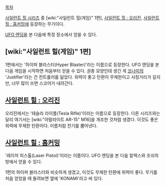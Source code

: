 [[목차]]

[[사일런트 힐 시리즈]] 중 [wiki:"사일런트 힐(게임)" 1편], [[사일런트 힐 : 오리진]], [[사일런트 힐 : 홈커밍]]에 등장하는 무기이다.

[[UFO 엔딩]]을 본 다음에 특정 장소에서 얻을 수 있다.

== [wiki:"사일런트 힐(게임)" 1편] ==
1편에서는 '하이퍼 블라스터(Hyper Blaster)'라는 이름으로 등장한다. UFO 엔딩을 본 다음 게임을 시작하면 처음부터 얻을 수 있다.
권총 모양인데 생긴 게 [[코나미]]의 'Justifier'라는 건 컨트롤러를 닮았다.
위력이 좋고 탄환이 무제한이고 사정거리가 길지만, 너무 많이 쓰면 스코어가 내려간다.

== [[사일런트 힐 : 오리진]] ==
오리진에서는 '테슬라 라이플(Tesla Rifle)'이라는 이름으로 등장한다. 다른 시리즈와는 달리 여기서는 [wiki:"아말라이트 AR-15" M16]을 개조한 것처럼 생겼다. 
이것도 좋은 위력에 무제한 탄환이다. 이름처럼 전기를 뿜어낸다.

== [[사일런트 힐 : 홈커밍]] ==
'레이저 피스톨(Laser Pistol)'이라는 이름이다. UFO 엔딩을 본 다음 알렉스와 조쉬의 방에서 얻을 수 있다.

1편의 하이퍼 블라스터와 비슷하게 생겼고, 이것도 무제한 탄환에 위력이 좋다.
무기를 처음 얻었을 때 돌려보면 옆에 'KONAMI'라고 써 있다.

